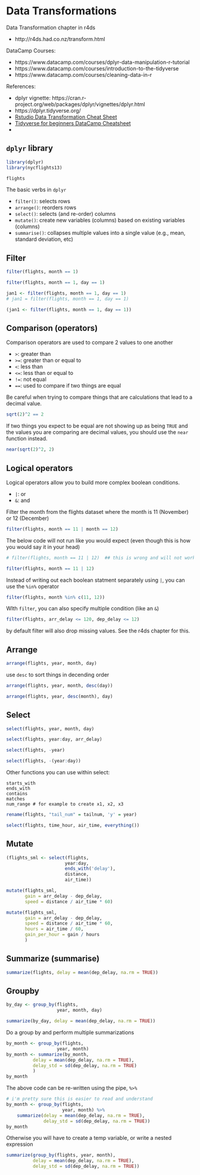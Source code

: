 # Data Transformations

Data Transformation chapter in r4ds

- http://r4ds.had.co.nz/transform.html

DataCamp Courses:

- https://www.datacamp.com/courses/dplyr-data-manipulation-r-tutorial
- https://www.datacamp.com/courses/introduction-to-the-tidyverse
- https://www.datacamp.com/courses/cleaning-data-in-r

References:

- dplyr vignette: https://cran.r-project.org/web/packages/dplyr/vignettes/dplyr.html
- https://dplyr.tidyverse.org/
- [Rstudio Data Transformation Cheat Sheet](https://github.com/rstudio/cheatsheets/raw/master/data-transformation.pdf)
- [Tidyverse for beginners DataCamp Cheatsheet](http://datacamp-community.s3.amazonaws.com/e63a8f6b-2aa3-4006-89e0-badc294b179c)
- 

## `dplyr` library

```r
library(dplyr)
library(nycflights13)
```

```r
flights
```

The basic verbs in `dplyr`

- `filter()`: selects rows
- `arrange()`: reorders rows
- `select()`: selects (and re-order) columns
- `mutate()`: create new variables (columns) based on existing variables (columns)
- `summarise()`: collapses multiple values into a single value (e.g., mean, standard deviation, etc)

## Filter

```r
filter(flights, month == 1)
```

```r
filter(flights, month == 1, day == 1)
```


```r
jan1 <- filter(flights, month == 1, day == 1)
# jan1 = filter(flights, month == 1, day == 1)
```


```r
(jan1 <- filter(flights, month == 1, day == 1))
```

## Comparison (operators)

Comparison operators are used to compare 2 values to one another

- `>`: greater than
- `>=`: greater than or equal to
- `<`: less than
- `<=`: less than or equal to
- `!=`: not equal
- `==`: used to compare if two things are equal


Be careful when trying to compare things that are calculations that lead to a decimal value.

```r
sqrt(2)^2 == 2
```

If two things you expect to be equal are not showing up as being `TRUE` and the values
you are comparing are decimal values, you should use the `near` function instead.

```r
near(sqrt(2)^2, 2)
```

## Logical operators

Logical operators allow you to build more complex boolean conditions.

- `|`: or
- `&`: and


Filter the month from the flights dataset where the month is 11 (November) or 12 (December)
```r
filter(flights, month == 11 | month == 12)
```

The below code will not run like you would expect (even though this is how you would say it in your head)

```r
# filter(flights, month == 11 | 12)  ## this is wrong and will not work like you expect
```

```r
filter(flights, month == 11 | 12)
```

Instead of writing out each boolean statment separately using `|`, you can use the `%in%` operator

```r
filter(flights, month %in% c(11, 12))
```

WIth `filter`, you can also specify multiple condition (like an `&`)

```r
filter(flights, arr_delay <= 120, dep_delay <= 12)
```

by default filter will also drop missing values.
See the r4ds chapter for this.

## Arrange

```r
arrange(flights, year, month, day)
```

use `desc` to sort things in decending order

```r
arrange(flights, year, month, desc(day))
```

```r
arrange(flights, year, desc(month), day)
```

## Select

```r
select(flights, year, month, day)
```


```r
select(flights, year:day, arr_delay)
```

```r
select(flights, -year)
```

```r
select(flights, -(year:day))
```

Other functions you can use within select:

```
starts_with
ends_with
contains
matches
num_range # for example to create x1, x2, x3
```

```r
rename(flights, "tail_num" = tailnum, 'y' = year)
```

```r
select(flights, time_hour, air_time, everything())
```

## Mutate

```r
(flights_sml <- select(flights,
                      year:day,
                      ends_with('delay'),
                      distance,
                      air_time))
```

```r
mutate(flights_sml,
       gain = arr_delay - dep_delay,
       speed = distance / air_time * 60)
```

```r
mutate(flights_sml,
       gain = arr_delay - dep_delay,
       speed = distance / air_time * 60,
       hours = air_time / 60,
       gain_per_hour = gain / hours
       )
```

## Summarize (summarise)

```r
summarize(flights, delay = mean(dep_delay, na.rm = TRUE))
```

## Groupby

```r
by_day <- group_by(flights,
                   year, month, day)
```

```r
summarize(by_day, delay = mean(dep_delay, na.rm = TRUE))
```

Do a group by and perform multiple summarizations

```r
by_month <- group_by(flights,
                   year, month)
by_month <- summarize(by_month,
          delay = mean(dep_delay, na.rm = TRUE),
          delay_std = sd(dep_delay, na.rm = TRUE)
          )
by_month
```

The above code can be re-written using the pipe, `%>%`

```r
# i'm pretty sure this is easier to read and understand
by_month <- group_by(flights,
                     year, month) %>%
    summarize(delay = mean(dep_delay, na.rm = TRUE),
              delay_std = sd(dep_delay, na.rm = TRUE))
by_month
```

Otherwise you will have to create a temp variable,
or write a nested expression

```r
summarize(group_by(flights, year, month),
          delay = mean(dep_delay, na.rm = TRUE),
          delay_std = sd(dep_delay, na.rm = TRUE))
```

